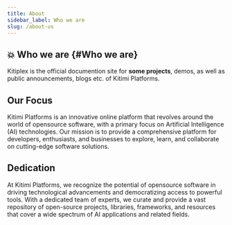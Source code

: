 ```yaml
---
title: About
sidebar_label: Who we are
slug: /about-us
---
```


## 💥 Who we are {#Who we are}

Kitiplex is the official documention site for **some projects**, demos, as well as public announcements, blogs etc. of Kitimi Platforms.

## Our Focus

Kitimi Platforms is an innovative online platform that revolves around the world of opensource software, with a primary focus on Artificial Intelligence (AI) technologies. Our mission is to provide a comprehensive platform for developers, enthusiasts, and businesses to explore, learn, and collaborate on cutting-edge software solutions.

## Dedication

At Kitimi Platforms, we recognize the potential of opensource software in driving technological advancements and democratizing access to powerful tools. With a dedicated team of experts, we curate and provide a vast repository of open-source projects, libraries, frameworks, and resources that cover a wide spectrum of AI applications and related fields.